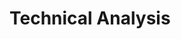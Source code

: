 # Technical Analysis


<ul className="grid grid-cols-1 md:grid-cols-2 lg:grid-cols-3 xl:grid-cols-4 gap-4 -ml-6">
<ReferenceCard
    title="Ad"
    description="The Accumulation/Distribution Line is similar to the On Balance Volume (OBV), which sums the volume times +1/-1..."
    url="/terminal/reference/stocks/ta/ad"
    command="true"
/>
<ReferenceCard
    title="Adosc"
    description="Accumulation/Distribution Oscillator, also known as the Chaikin Oscillator is essentially a momentum indicator,..."
    url="/terminal/reference/stocks/ta/adosc"
    command="true"
/>
<ReferenceCard
    title="Adx"
    description="The ADX is a Welles Wilder style moving average of the Directional Movement Index (DX). The values range from 0..."
    url="/terminal/reference/stocks/ta/adx"
    command="true"
/>
<ReferenceCard
    title="Aroon"
    description="The word aroon is Sanskrit for 'dawn's early light.' The Aroon indicator attempts to show when a new trend is..."
    url="/terminal/reference/stocks/ta/aroon"
    command="true"
/>
<ReferenceCard
    title="Atr"
    description="Averge True Range is used to measure volatility, especially volatility caused by gaps or limit moves."
    url="/terminal/reference/stocks/ta/atr"
    command="true"
/>
<ReferenceCard
    title="Bbands"
    description="Bollinger Bands consist of three lines. The middle band is a simple moving average (generally 20 periods) of the..."
    url="/terminal/reference/stocks/ta/bbands"
    command="true"
/>
<ReferenceCard
    title="Cci"
    description="The CCI is designed to detect beginning and ending market trends. The range of 100 to -100 is the normal trading..."
    url="/terminal/reference/stocks/ta/cci"
    command="true"
/>
<ReferenceCard
    title="Cg"
    description="The Center of Gravity indicator, in short, is used to anticipate future price movements and to trade on price..."
    url="/terminal/reference/stocks/ta/cg"
    command="true"
/>
<ReferenceCard
    title="Clenow"
    description="Calculates the Clenow Volatility Adjusted Momentum."
    url="/terminal/reference/stocks/ta/clenow"
    command="true"
/>
<ReferenceCard
    title="Cones"
    description="Calculates the realized volatility quantiles over rolling windows of time. The model for calculating volatility..."
    url="/terminal/reference/stocks/ta/cones"
    command="true"
/>
<ReferenceCard
    title="Demark"
    description="Calculates the Demark sequential indicator."
    url="/terminal/reference/stocks/ta/demark"
    command="true"
/>
<ReferenceCard
    title="Donchian"
    description="Donchian Channels are three lines generated by moving average calculations that comprise an indicator formed by..."
    url="/terminal/reference/stocks/ta/donchian"
    command="true"
/>
<ReferenceCard
    title="Ema"
    description="The Exponential Moving Average is a staple of technical analysis and is used in countless technical indicators...."
    url="/terminal/reference/stocks/ta/ema"
    command="true"
/>
<ReferenceCard
    title="Fib"
    description="Calculates the fibonacci retracement levels"
    url="/terminal/reference/stocks/ta/fib"
    command="true"
/>
<ReferenceCard
    title="Fisher"
    description="The Fisher Transform is a technical indicator created by John F. Ehlers that converts prices into a Gaussian..."
    url="/terminal/reference/stocks/ta/fisher"
    command="true"
/>
<ReferenceCard
    title="Hma"
    description="The Hull Moving Average solves the age old dilemma of making a moving average more responsive to current price..."
    url="/terminal/reference/stocks/ta/hma"
    command="true"
/>
<ReferenceCard
    title="Ichimoku"
    description="The Ichimoku Cloud, also known as Ichimoku Kinko Hyo, is a versatile indicator that defines support and..."
    url="/terminal/reference/stocks/ta/ichimoku"
    command="true"
/>
<ReferenceCard
    title="Kc"
    description="Keltner Channels are volatility-based bands that are placed on either side of an asset's price and can aid in..."
    url="/terminal/reference/stocks/ta/kc"
    command="true"
/>
<ReferenceCard
    title="Load"
    description="Load stock ticker to perform analysis on. When the data source is yf, an Indian ticker can be loaded by using..."
    url="/terminal/reference/stocks/ta/load"
    command="true"
/>
<ReferenceCard
    title="Macd"
    description="The Moving Average Convergence Divergence (MACD) is the difference between two Exponential Moving Averages. The..."
    url="/terminal/reference/stocks/ta/macd"
    command="true"
/>
<ReferenceCard
    title="Multi"
    description="Plot multiple indicators on the same chart separated by a comma."
    url="/terminal/reference/stocks/ta/multi"
    command="true"
/>
<ReferenceCard
    title="Obv"
    description="The On Balance Volume (OBV) is a cumulative total of the up and down volume. When the close is higher than the..."
    url="/terminal/reference/stocks/ta/obv"
    command="true"
/>
<ReferenceCard
    title="Recom"
    description="Print tradingview recommendation based on technical indicators. [Source: Tradingview]"
    url="/terminal/reference/stocks/ta/recom"
    command="true"
/>
<ReferenceCard
    title="Rsi"
    description="The Relative Strength Index (RSI) calculates a ratio of the recent upward price movements to the absolute price..."
    url="/terminal/reference/stocks/ta/rsi"
    command="true"
/>
<ReferenceCard
    title="Sma"
    description="Moving Averages are used to smooth the data in an array to help eliminate noise and identify trends. The Simple..."
    url="/terminal/reference/stocks/ta/sma"
    command="true"
/>
<ReferenceCard
    title="Stoch"
    description="The Stochastic Oscillator measures where the close is in relation to the recent trading range. The values range..."
    url="/terminal/reference/stocks/ta/stoch"
    command="true"
/>
<ReferenceCard
    title="Summary"
    description="Technical summary report provided by FinBrain's API. FinBrain Technologies develops deep learning algorithms for..."
    url="/terminal/reference/stocks/ta/summary"
    command="true"
/>
<ReferenceCard
    title="Vwap"
    description="The Volume Weighted Average Price that measures the average typical price by volume. It is typically used with..."
    url="/terminal/reference/stocks/ta/vwap"
    command="true"
/>
<ReferenceCard
    title="Wma"
    description="A Weighted Moving Average puts more weight on recent data and less on past data. This is done by multiplying each..."
    url="/terminal/reference/stocks/ta/wma"
    command="true"
/>
<ReferenceCard
    title="Zlma"
    description="The zero lag exponential moving average (ZLEMA) indicator was created by John Ehlers and Ric Way. The idea is do..."
    url="/terminal/reference/stocks/ta/zlma"
    command="true"
/>
</ul>
